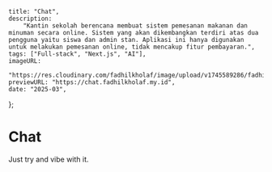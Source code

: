     title: "Chat",
    description:
        "Kantin sekolah berencana membuat sistem pemesanan makanan dan minuman secara online. Sistem yang akan dikembangkan terdiri atas dua pengguna yaitu siswa dan admin stan. Aplikasi ini hanya digunakan untuk melakukan pemesanan online, tidak mencakup fitur pembayaran.",
    tags: ["Full-stack", "Next.js", "AI"],
    imageURL:
        "https://res.cloudinary.com/fadhilkholaf/image/upload/v1745589286/fadhilkholaf.my.id/projects/mini/chat/maf007k9cnkigusrphsv.png",
    previewURL: "https://chat.fadhilkholaf.my.id",
    date: "2025-03",
};

# Chat

Just try and vibe with it.
